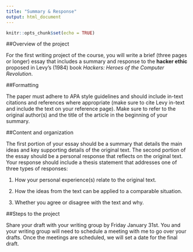 ```yaml
---
title: "Summary & Response"
output: html_document
---
```


```r
knitr::opts_chunk$set(echo = TRUE)
```

##Overview of the project 

For the first writing project of the course, you will write a brief (three pages or longer) essay that includes a summary and response to the **hacker ethic** proposed in Levy's (1984) book *Hackers: Heroes of the Computer Revolution*.  

##Formatting

The paper must adhere to APA style guidelines and should include in-text citations and references where appropriate (make sure to cite Levy in-text and include the text on your reference page).  Make sure to refer to the original author(s) and the title of the article in the beginning of your summary. 

##Content and organization

The first portion of your essay should be a summary that details the main ideas and key supporting details of the original text. 
The second portion of the essay should be a personal response that reflects on the original text.  Your response should include a thesis statement that addresses one of three types of responses:

1.	How your personal experience(s) relate to the original text.

2.	How the ideas from the text can be applied to a comparable situation.

3.	Whether you agree or disagree with the text and why.  

##Steps to the project

Share your draft with your writing group by Friday January 31st. You and your writing group will need to schedule a meeting with me to go over your drafts.  Once the meetings are scheduled, we will set a date for the final draft.  



